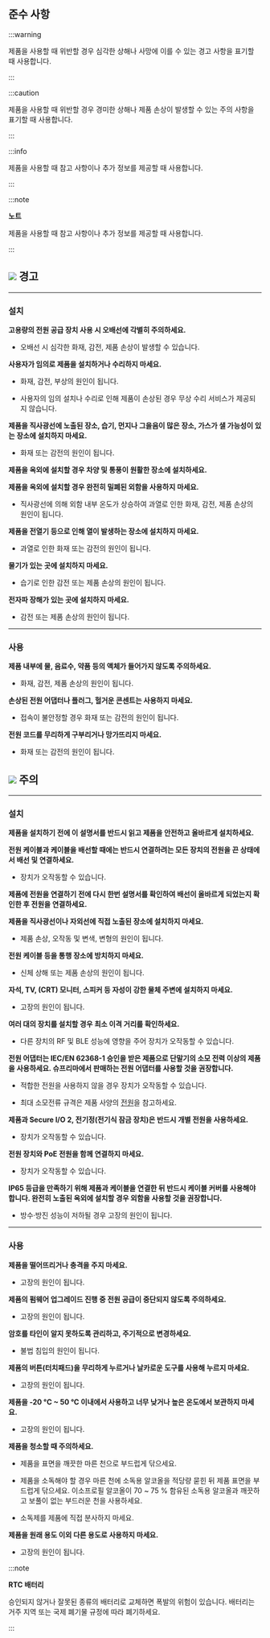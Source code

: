 ## 준수 사항

:::warning

제품을 사용할 때 위반할 경우 심각한 상해나 사망에 이를 수 있는 경고 사항을 표기할 때 사용합니다.

:::

:::caution

제품을 사용할 때 위반할 경우 경미한 상해나 제품 손상이 발생할 수 있는 주의 사항을 표기할 때 사용합니다.

:::

:::info

제품을 사용할 때 참고 사항이나 추가 정보를 제공할 때 사용합니다.

:::

:::note

**노트**

제품을 사용할 때 참고 사항이나 추가 정보를 제공할 때 사용합니다.

:::


## <Image src='/img/device/ico-caution.svg' ico /> 경고

---

### 설치

**고용량의 전원 공급 장치 사용 시 오배선에 각별히 주의하세요.**

* 오배선 시 심각한 화재, 감전, 제품 손상이 발생할 수 있습니다.

**사용자가 임의로 제품을 설치하거나 수리하지 마세요.**

* 화재, 감전, 부상의 원인이 됩니다.

* 사용자의 임의 설치나 수리로 인해 제품이 손상된 경우 무상 수리 서비스가 제공되지 않습니다.

**제품을 직사광선에 노출된 장소, 습기, 먼지나 그을음이 많은 장소, 가스가 샐 가능성이 있는 장소에 설치하지 마세요.**

* 화재 또는 감전의 원인이 됩니다.

**제품을 옥외에 설치할 경우 차양 및 통풍이 원활한 장소에 설치하세요.**

**제품을 옥외에 설치할 경우 완전히 밀폐된 외함을 사용하지 마세요.**

* 직사광선에 의해 외함 내부 온도가 상승하여 과열로 인한 화재, 감전, 제품 손상의 원인이 됩니다.

**제품을 전열기 등으로 인해 열이 발생하는 장소에 설치하지 마세요.**

* 과열로 인한 화재 또는 감전의 원인이 됩니다.

**물기가 있는 곳에 설치하지 마세요.**

* 습기로 인한 감전 또는 제품 손상의 원인이 됩니다.

**전자파 장해가 있는 곳에 설치하지 마세요.**

* 감전 또는 제품 손상의 원인이 됩니다.

---

### 사용

**제품 내부에 물, 음료수, 약품 등의 액체가 들어가지 않도록 주의하세요.**

* 화재, 감전, 제품 손상의 원인이 됩니다.

**손상된 전원 어댑터나 플러그, 헐거운 콘센트는 사용하지 마세요.**

* 접속이 불안정할 경우 화재 또는 감전의 원인이 됩니다.

**전원 코드를 무리하게 구부리거나 망가뜨리지 마세요.**

* 화재 또는 감전의 원인이 됩니다.

## <Image src='/img/device/ico-warning.svg' ico /> 주의

---

### 설치

**제품을 설치하기 전에 이 설명서를 반드시 읽고 제품을 안전하고 올바르게 설치하세요.**

**전원 케이블과 케이블을 배선할 때에는 반드시 연결하려는 모든 장치의 전원을 끈 상태에서 배선 및 연결하세요.**

* 장치가 오작동할 수 있습니다.

**제품에 전원을 연결하기 전에 다시 한번 설명서를 확인하여 배선이 올바르게 되었는지 확인한 후 전원을 연결하세요.**

**제품을 직사광선이나 자외선에 직접 노출된 장소에 설치하지 마세요.**

* 제품 손상, 오작동 및 변색, 변형의 원인이 됩니다.

**전원 케이블 등을 통행 장소에 방치하지 마세요.**

* 신체 상해 또는 제품 손상의 원인이 됩니다.

**자석, TV, (CRT) 모니터, 스피커 등 자성이 강한 물체 주변에 설치하지 마세요.**

* 고장의 원인이 됩니다.

**여러 대의 장치를 설치할 경우 최소 이격 거리를 확인하세요.**

* 다른 장치의 RF 및 BLE 성능에 영향을 주어 장치가 오작동할 수 있습니다.

**전원 어댑터는 IEC/EN 62368-1 승인을 받은 제품으로 단말기의 소모 전력 이상의 제품을 사용하세요. 슈프리마에서 판매하는 전원 어댑터를 사용할 것을 권장합니다.**

* 적합한 전원을 사용하지 않을 경우 장치가 오작동할 수 있습니다.

* 최대 소모전류 규격은 제품 사양의 [전원](product-specifications#specs.power)을 참고하세요.

**제품과 Secure I/O 2, 전기정(전기식 잠금 장치)은 반드시 개별 전원을 사용하세요.**

* 장치가 오작동할 수 있습니다.

**전원 장치와 PoE 전원을 함께 연결하지 마세요.**

* 장치가 오작동할 수 있습니다.

**IP65 등급을 만족하기 위해 제품과 케이블을 연결한 뒤 반드시 케이블 커버를 사용해야 합니다. 완전히 노출된 옥외에 설치할 경우 외함을 사용할 것을 권장합니다.**

* 방수·방진 성능이 저하될 경우 고장의 원인이 됩니다.

---

### 사용

**제품을 떨어뜨리거나 충격을 주지 마세요.**

* 고장의 원인이 됩니다.

**제품의 펌웨어 업그레이드 진행 중 전원 공급이 중단되지 않도록 주의하세요.**

* 고장의 원인이 됩니다.

**암호를 타인이 알지 못하도록 관리하고, 주기적으로 변경하세요.**

* 불법 침입의 원인이 됩니다.

**제품의 버튼(터치패드)을 무리하게 누르거나 날카로운 도구를 사용해 누르지 마세요.**

* 고장의 원인이 됩니다.

**제품을 -20 °C ~ 50 °C 이내에서 사용하고 너무 낮거나 높은 온도에서 보관하지 마세요.**

* 고장의 원인이 됩니다.

**제품을 청소할 때 주의하세요.**

* 제품을 표면을 깨끗한 마른 천으로 부드럽게 닦으세요.

* 제품을 소독해야 할 경우 마른 천에 소독용 알코올을 적당량 묻힌 뒤 제품 표면을 부드럽게 닦으세요. 이소프로필 알코올이 70 ~ 75 % 함유된 소독용 알코올과 깨끗하고 보풀이 없는 부드러운 천을 사용하세요.

* 소독제를 제품에 직접 분사하지 마세요.

**제품을 원래 용도 이외 다른 용도로 사용하지 마세요.**

* 고장의 원인이 됩니다.

:::note

**RTC 배터리**

승인되지 않거나 잘못된 종류의 배터리로 교체하면 폭발의 위험이 있습니다. 배터리는 거주 지역 또는 국제 폐기물 규정에 따라 폐기하세요.

:::